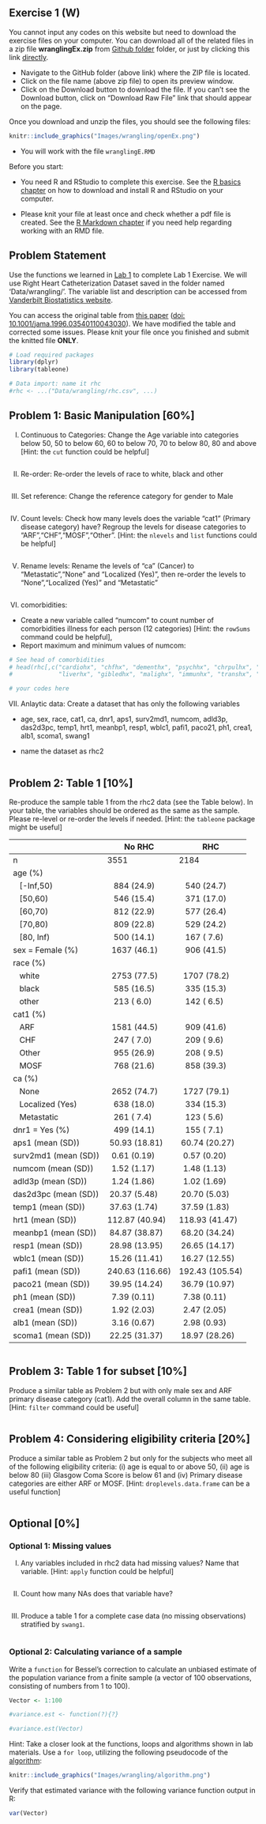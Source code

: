 ## Exercise 1 (W) {.unnumbered}

::: callout-tip
You cannot input any codes on this website but need to download the exercise files on your computer. You can download all of the related files in a zip file **wranglingEx.zip** from [Github folder](https://github.com/ehsanx/EpiMethods/tree/main/LabExercises/) folder, or just by clicking this link [directly](https://github.com/ehsanx/EpiMethods/raw/main/LabExercises/wranglingEx.zip).

-   Navigate to the GitHub folder (above link) where the ZIP file is located.
-   Click on the file name (above zip file) to open its preview window.
-   Click on the Download button to download the file. If you can't see the Download button, click on "Download Raw File" link that should appear on the page.
:::

::: callout-important
Once you download and unzip the files, you should see the following files:
:::

```r
knitr::include_graphics("Images/wrangling/openEx.png")
```

-   You will work with the file `wranglingE.RMD`

::: callout-important
Before you start:

-   You need R and RStudio to complete this exercise. See the [R basics chapter](wrangling1a.html) on how to download and install R and RStudio on your computer.

-   Please knit your file at least once and check whether a pdf file is created. See the [R Markdown chapter](wrangling6.html) if you need help regarding working with an RMD file.\
:::

## Problem Statement

Use the functions we learned in [Lab 1](wrangling.html) to complete Lab 1 Exercise. We will use Right Heart Catheterization Dataset saved in the folder named 'Data/wrangling/'. The variable list and description can be accessed from [Vanderbilt Biostatistics website](https://biostat.app.vumc.org/wiki/pub/Main/DataSets/rhc.html).

You can access the original table from [this paper](https://jamanetwork-com.ezproxy.library.ubc.ca/journals/jama/fullarticle/407990) ([doi: 10.1001/jama.1996.03540110043030](https://pubmed.ncbi.nlm.nih.gov/8782638/)). We have modified the table and corrected some issues. Please knit your file once you finished and submit the knitted file **ONLY**.

```r
# Load required packages
library(dplyr)
library(tableone)
```

```r
# Data import: name it rhc
#rhc <- ...("Data/wrangling/rhc.csv", ...)
```

## Problem 1: Basic Manipulation \[60%\]

(I) Continuous to Categories: Change the Age variable into categories below 50, 50 to below 60, 60 to below 70, 70 to below 80, 80 and above \[Hint: the `cut` function could be helpful\]

```r

```

(II) Re-order: Re-order the levels of race to white, black and other

```r

```

(III) Set reference: Change the reference category for gender to Male

```r

```

(IV) Count levels: Check how many levels does the variable "cat1" (Primary disease category) have? Regroup the levels for disease categories to "ARF","CHF","MOSF","Other". \[Hint: the `nlevels` and `list` functions could be helpful\]

```r

```

(V) Rename levels: Rename the levels of "ca" (Cancer) to "Metastatic","None" and "Localized (Yes)", then re-order the levels to "None","Localized (Yes)" and "Metastatic"

```r

```

(VI) comorbidities:

-   Create a new variable called "numcom" to count number of comorbidities illness for each person (12 categories) \[Hint: the `rowSums` command could be helpful\],
-   Report maximum and minimum values of numcom:

```r
# See head of comorbidities
# head(rhc[,c("cardiohx", "chfhx", "dementhx", "psychhx", "chrpulhx", "renalhx", 
#             "liverhx", "gibledhx", "malighx", "immunhx", "transhx", "amihx")])

# your codes here

```

(VII) Anlaytic data: Create a dataset that has only the following variables

-   age, sex, race, cat1, ca, dnr1, aps1, surv2md1, numcom, adld3p, das2d3pc, temp1, hrt1, meanbp1, resp1, wblc1, pafi1, paco21, ph1, crea1, alb1, scoma1, swang1

-   name the dataset as rhc2

```r

```

## Problem 2: Table 1 \[10%\]

Re-produce the sample table 1 from the rhc2 data (see the Table below). In your table, the variables should be ordered as the same as the sample. Please re-level or re-order the levels if needed. \[Hint: the `tableone` package might be useful\]

|                      | No RHC          | RHC             |
|----------------------|-----------------|-----------------|
| n                    | 3551            | 2184            |
| age (%)              |                 |                 |
|    \[-Inf,50)        |    884 (24.9)   |    540 (24.7)   |
|    \[50,60)          |    546 (15.4)   |    371 (17.0)   |
|    \[60,70)          |    812 (22.9)   |    577 (26.4)   |
|    \[70,80)          |    809 (22.8)   |    529 (24.2)   |
|    \[80, Inf)        |    500 (14.1)   |    167 ( 7.6)   |
| sex = Female (%)     |   1637 (46.1)   |    906 (41.5)   |
| race (%)             |                 |                 |
|    white             |   2753 (77.5)   |   1707 (78.2)   |
|    black             |    585 (16.5)   |    335 (15.3)   |
|    other             |    213 ( 6.0)   |    142 ( 6.5)   |
| cat1 (%)             |                 |                 |
|    ARF               |   1581 (44.5)   |    909 (41.6)   |
|    CHF               |    247 ( 7.0)   |    209 ( 9.6)   |
|    Other             |    955 (26.9)   |    208 ( 9.5)   |
|    MOSF              |    768 (21.6)   |    858 (39.3)   |
| ca (%)               |                 |                 |
|    None              |   2652 (74.7)   |   1727 (79.1)   |
|    Localized (Yes)   |    638 (18.0)   |    334 (15.3)   |
|    Metastatic        |    261 ( 7.4)   |    123 ( 5.6)   |
| dnr1 = Yes (%)       |    499 (14.1)   |    155 ( 7.1)   |
| aps1 (mean (SD))     |  50.93 (18.81)  |  60.74 (20.27)  |
| surv2md1 (mean (SD)) |   0.61 (0.19)   |   0.57 (0.20)   |
| numcom (mean (SD))   |   1.52 (1.17)   |   1.48 (1.13)   |
| adld3p (mean (SD))   |   1.24 (1.86)   |   1.02 (1.69)   |
| das2d3pc (mean (SD)) |  20.37 (5.48)   |  20.70 (5.03)   |
| temp1 (mean (SD))    |  37.63 (1.74)   |  37.59 (1.83)   |
| hrt1 (mean (SD))     | 112.87 (40.94)  | 118.93 (41.47)  |
| meanbp1 (mean (SD))  |  84.87 (38.87)  |  68.20 (34.24)  |
| resp1 (mean (SD))    |  28.98 (13.95)  |  26.65 (14.17)  |
| wblc1 (mean (SD))    |  15.26 (11.41)  |  16.27 (12.55)  |
| pafi1 (mean (SD))    | 240.63 (116.66) | 192.43 (105.54) |
| paco21 (mean (SD))   |  39.95 (14.24)  |  36.79 (10.97)  |
| ph1 (mean (SD))      |   7.39 (0.11)   |   7.38 (0.11)   |
| crea1 (mean (SD))    |   1.92 (2.03)   |   2.47 (2.05)   |
| alb1 (mean (SD))     |   3.16 (0.67)   |   2.98 (0.93)   |
| scoma1 (mean (SD))   |  22.25 (31.37)  |  18.97 (28.26)  |

```r

```

## Problem 3: Table 1 for subset \[10%\]

Produce a similar table as Problem 2 but with only male sex and ARF primary disease category (cat1). Add the overall column in the same table. \[Hint: `filter` command could be useful\]

```r

```

## Problem 4: Considering eligibility criteria \[20%\]

Produce a similar table as Problem 2 but only for the subjects who meet all of the following eligibility criteria: (i) age is equal to or above 50, (ii) age is below 80 (iii) Glasgow Coma Score is below 61 and (iv) Primary disease categories are either ARF or MOSF. \[Hint: `droplevels.data.frame` can be a useful function\]

```r

```

## Optional \[0%\]

### Optional 1: Missing values

(I) Any variables included in rhc2 data had missing values? Name that variable. \[Hint: `apply` function could be helpful\]

```r

```

(II) Count how many NAs does that variable have?

```r

```

(III) Produce a table 1 for a complete case data (no missing observations) stratified by `swang1`.

```r

```

### Optional 2: Calculating variance of a sample

Write a `function` for Bessel's correction to calculate an unbiased estimate of the population variance from a finite sample (a vector of 100 observations, consisting of numbers from 1 to 100).

```r
Vector <- 1:100

#variance.est <- function(?){?}

#variance.est(Vector)
```

Hint: Take a closer look at the functions, loops and algorithms shown in lab materials. Use a `for loop`, utilizing the following pseudocode of the [algorithm](https://en.wikipedia.org/wiki/Algorithms_for_calculating_variance):

```r
knitr::include_graphics("Images/wrangling/algorithm.png")
```

Verify that estimated variance with the following variance function output in R:

```r
var(Vector)
```
